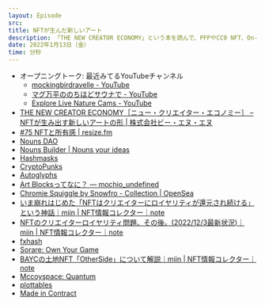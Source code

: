 ```yaml
---
layout: Episode
src: 
title: NFTが生んだ新しいアート
description: 「THE NEW CREATOR ECONOMY」という本を読んで、PFPやCC0 NFT、On-chain/Generative Artなどクリプトアートの歴史を振り返りつつ、象徴的なプロジェクトを紹介しました。
date: 2022年1月13日（金）
time: 分秒
---
```


- オープニングトーク: 最近みてるYouTubeチャンネル
    - [mockingbirdravelle - YouTube](https://www.youtube.com/@mockingbirdravelle)
    - [マグ万平ののちほどサウナで - YouTube](https://www.youtube.com/@user-kj3mr1gz2s)
    - [Explore Live Nature Cams - YouTube](https://www.youtube.com/@ExploreLiveNatureCams)
- [THE NEW CREATOR ECONOMY［ニュー・クリエイター・エコノミー］ – NFTが生み出す新しいアートの形 | 株式会社ビー・エヌ・エヌ](http://www.bnn.co.jp/books/11869/)
- [#75 NFTと所有感 | resize.fm](https://resize.fm/ep/75-nft-and-ownership)
- [Nouns DAO](https://nouns.wtf/)
- [Nouns Builder | Nouns your ideas](https://nouns.build/)
- [Hashmasks](https://www.thehashmasks.com/)
- [CryptoPunks](https://www.larvalabs.com/cryptopunks)
- [Autoglyphs](https://www.larvalabs.com/autoglyphs)
- [Art Blocksってなに？ — mochio_undefined](https://mirror.xyz/0x7e48d7E5fA4CDE9bFdD6ED24bF411671a2C0F4C9/RkcxqUsScj3ehZtpFjbZsBuwn5ROH9xH0_7mDALcPq4)
- [Chromie Squiggle by Snowfro - Collection | OpenSea](https://opensea.io/collection/chromie-squiggle-by-snowfro)
- [いま崩れはじめた「NFTはクリエイターにロイヤリティが還元され続ける」という神話｜miin | NFT情報コレクター｜note](https://note.com/miin_nft/n/n539724ca1e6b)
- [NFTのクリエイターロイヤリティ問題、その後。(2022/12/3最新状況)｜miin | NFT情報コレクター｜note](https://note.com/miin_nft/n/ndfb0cf4c3ef9)
- [fxhash](https://www.fxhash.xyz/)
- [Sorare: Own Your Game](https://sorare.com/)
- [BAYCの土地NFT「OtherSide」について解説｜miin | NFT情報コレクター｜note](https://note.com/miin_nft/n/n5f476f1c732a)
- [Mccoyspace: Quantum](https://www.mccoyspace.com/project/125/)
- [plottables](https://www.plottables.io/gallery)
- [Made in Contract](https://two.neort.io/exhibitions/made_in_contract)
